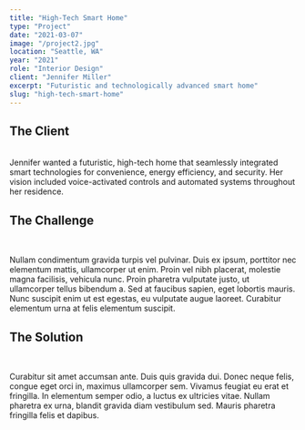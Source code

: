 ```yaml
---
title: "High-Tech Smart Home"
type: "Project"
date: "2021-03-07"
image: "/project2.jpg"
location: "Seattle, WA"
year: "2021"
role: "Interior Design"
client: "Jennifer Miller"
excerpt: "Futuristic and technologically advanced smart home"
slug: "high-tech-smart-home"
---
```


## **The Client**
<br/>
Jennifer wanted a futuristic, high-tech home that seamlessly integrated smart technologies for convenience, energy efficiency, and security. Her vision included voice-activated controls and automated systems throughout her residence.
<br/>

## **The Challenge**
<br/>

Nullam condimentum gravida turpis vel pulvinar. Duis ex ipsum, porttitor nec elementum mattis, ullamcorper ut enim. Proin vel nibh placerat, molestie magna facilisis, vehicula nunc. Proin pharetra vulputate justo, ut ullamcorper tellus bibendum a. Sed at faucibus sapien, eget lobortis mauris. Nunc suscipit enim ut est egestas, eu vulputate augue laoreet. Curabitur elementum urna at felis elementum suscipit.
<br/>

## **The Solution**
<br/>

Curabitur sit amet accumsan ante. Duis quis gravida dui. Donec neque felis, congue eget orci in, maximus ullamcorper sem. Vivamus feugiat eu erat et fringilla. In elementum semper odio, a luctus ex ultricies vitae. Nullam pharetra ex urna, blandit gravida diam vestibulum sed. Mauris pharetra fringilla felis et dapibus.
